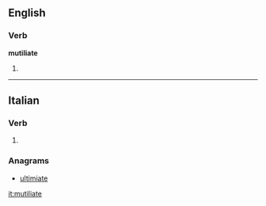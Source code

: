 ==English==

===Verb===
'''mutiliate'''

# {{misspelling of|mutilate|lang=en}}

----

==Italian==

===Verb===
{{head|it|verb form}}

# {{conjugation of|mutilare||2|p|pres|sub|lang=it}}

===Anagrams===
* [[ultimiate#Italian|ultimiate]]

[[it:mutiliate]]